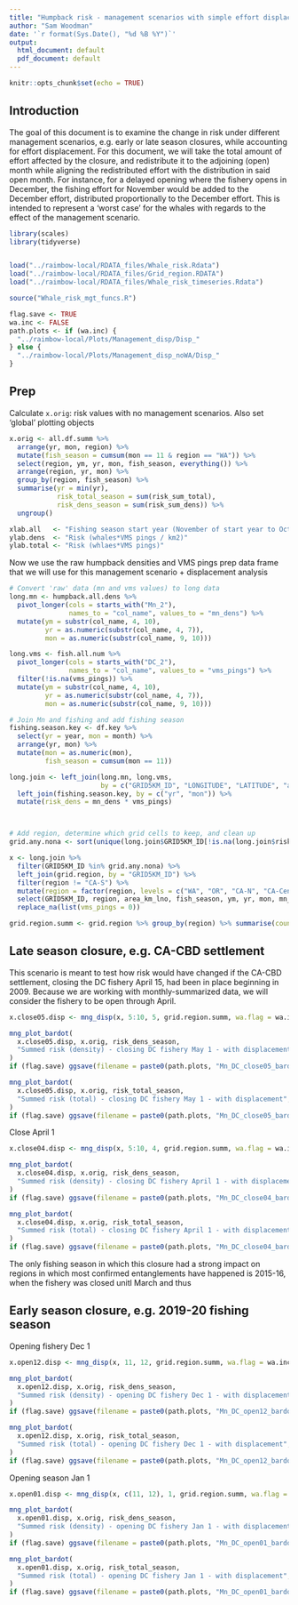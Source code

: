 ```yaml
---
title: "Humpback risk - management scenarios with simple effort displacement"
author: "Sam Woodman"
date: '`r format(Sys.Date(), "%d %B %Y")`'
output:
  html_document: default
  pdf_document: default
---
```


```r
knitr::opts_chunk$set(echo = TRUE)
```

## Introduction

The goal of this document is to examine the change in risk under different management scenarios, e.g. early or late season closures, while accounting for effort displacement. For this document, we will take the total amount of effort affected by the closure, and redistribute it to the adjoining (open) month while aligning the redistributed effort with the distribution in said open month. For instance, for a delayed opening where the fishery opens in December, the fishing effort for November would be added to the December effort, distributed proportionally to the December effort. This is intended to represent a 'worst case' for the whales with regards to the effect of the management scenario.

```r
library(scales)
library(tidyverse)


load("../raimbow-local/RDATA_files/Whale_risk.Rdata")
load("../raimbow-local/RDATA_files/Grid_region.RDATA")
load("../raimbow-local/RDATA_files/Whale_risk_timeseries.Rdata")

source("Whale_risk_mgt_funcs.R")

flag.save <- TRUE
wa.inc <- FALSE
path.plots <- if (wa.inc) {
  "../raimbow-local/Plots/Management_disp/Disp_"
} else {
  "../raimbow-local/Plots/Management_disp_noWA/Disp_"
}
```

## Prep

Calculate `x.orig`: risk values with no management scenarios. Also set 'global' plotting objects

```r
x.orig <- all.df.summ %>% 
  arrange(yr, mon, region) %>% 
  mutate(fish_season = cumsum(mon == 11 & region == "WA")) %>% 
  select(region, ym, yr, mon, fish_season, everything()) %>% 
  arrange(region, yr, mon) %>% 
  group_by(region, fish_season) %>% 
  summarise(yr = min(yr), 
            risk_total_season = sum(risk_sum_total), 
            risk_dens_season = sum(risk_sum_dens)) %>% 
  ungroup()

xlab.all   <- "Fishing season start year (November of start year to October of next year)"
ylab.dens  <- "Risk (whales*VMS pings / km2)"
ylab.total <- "Risk (whlaes*VMS pings)"
```

Now we use the raw humpback densities and VMS pings prep data frame that we will use for this management scenario + displacement analysis

```r
# Convert 'raw' data (mn and vms values) to long data
long.mn <- humpback.all.dens %>% 
  pivot_longer(cols = starts_with("Mn_2"), 
               names_to = "col_name", values_to = "mn_dens") %>% 
  mutate(ym = substr(col_name, 4, 10), 
         yr = as.numeric(substr(col_name, 4, 7)), 
         mon = as.numeric(substr(col_name, 9, 10)))

long.vms <- fish.all.num %>% 
  pivot_longer(cols = starts_with("DC_2"), 
               names_to = "col_name", values_to = "vms_pings") %>% 
  filter(!is.na(vms_pings)) %>% 
  mutate(ym = substr(col_name, 4, 10), 
         yr = as.numeric(substr(col_name, 4, 7)), 
         mon = as.numeric(substr(col_name, 9, 10)))

# Join Mn and fishing and add fishing season
fishing.season.key <- df.key %>% 
  select(yr = year, mon = month) %>% 
  arrange(yr, mon) %>% 
  mutate(mon = as.numeric(mon), 
         fish_season = cumsum(mon == 11))

long.join <- left_join(long.mn, long.vms, 
                       by = c("GRID5KM_ID", "LONGITUDE", "LATITUDE", "area_km_lno", "ym", "yr", "mon")) %>% 
  left_join(fishing.season.key, by = c("yr", "mon")) %>% 
  mutate(risk_dens = mn_dens * vms_pings)



# Add region, determine which grid cells to keep, and clean up
grid.any.nona <- sort(unique(long.join$GRID5KM_ID[!is.na(long.join$risk_dens)]))

x <- long.join %>% 
  filter(GRID5KM_ID %in% grid.any.nona) %>% 
  left_join(grid.region, by = "GRID5KM_ID") %>% 
  filter(region != "CA-S") %>% 
  mutate(region = factor(region, levels = c("WA", "OR", "CA-N", "CA-Cen", "CA-SCen"))) %>% 
  select(GRID5KM_ID, region, area_km_lno, fish_season, ym, yr, mon, mn_dens, vms_pings) %>% 
  replace_na(list(vms_pings = 0))

grid.region.summ <- grid.region %>% group_by(region) %>% summarise(count = n())
```

## Late season closure, e.g. CA-CBD settlement

This scenario is meant to test how risk would have changed if the CA-CBD settlement, closing the DC fishery April 15, had been in place beginning in 2009. Because we are working with monthly-summarized data, we will consider the fishery to be open through April.

```r
x.close05.disp <- mng_disp(x, 5:10, 5, grid.region.summ, wa.flag = wa.inc)

mng_plot_bardot(
  x.close05.disp, x.orig, risk_dens_season, 
  "Summed risk (density) - closing DC fishery May 1 - with displacement", ylab.dens, wa.flag = wa.inc
)
if (flag.save) ggsave(filename = paste0(path.plots, "Mn_DC_close05_bardot_dens.png"))

mng_plot_bardot(
  x.close05.disp, x.orig, risk_total_season, 
  "Summed risk (total) - closing DC fishery May 1 - with displacement", ylab.total, wa.flag = wa.inc
)
if (flag.save) ggsave(filename = paste0(path.plots, "Mn_DC_close05_bardot_total.png"))
```

Close April 1

```r
x.close04.disp <- mng_disp(x, 5:10, 4, grid.region.summ, wa.flag = wa.inc)

mng_plot_bardot(
  x.close04.disp, x.orig, risk_dens_season, 
  "Summed risk (density) - closing DC fishery April 1 - with displacement", ylab.dens, wa.flag = wa.inc
)
if (flag.save) ggsave(filename = paste0(path.plots, "Mn_DC_close04_bardot_dens.png"))

mng_plot_bardot(
  x.close04.disp, x.orig, risk_total_season, 
  "Summed risk (total) - closing DC fishery April 1 - with displacement", ylab.total, wa.flag = wa.inc
)
if (flag.save) ggsave(filename = paste0(path.plots, "Mn_DC_close04_bardot_total.png"))
```

The only fishing season in which this closure had a strong impact on regions in which most confirmed entanglements have happened is 2015-16, when the fishery was closed unitl March and thus 

## Early season closure, e.g. 2019-20 fishing season

Opening fishery Dec 1

```r
x.open12.disp <- mng_disp(x, 11, 12, grid.region.summ, wa.flag = wa.inc)

mng_plot_bardot(
  x.open12.disp, x.orig, risk_dens_season, 
  "Summed risk (density) - opening DC fishery Dec 1 - with displacement", ylab.dens, wa.flag = wa.inc
)
if (flag.save) ggsave(filename = paste0(path.plots, "Mn_DC_open12_bardot_dens.png"))

mng_plot_bardot(
  x.open12.disp, x.orig, risk_total_season, 
  "Summed risk (total) - opening DC fishery Dec 1 - with displacement", ylab.total, wa.flag = wa.inc
)
if (flag.save) ggsave(filename = paste0(path.plots, "Mn_DC_open12_bardot_total.png"))
```

Opening season Jan 1

```r
x.open01.disp <- mng_disp(x, c(11, 12), 1, grid.region.summ, wa.flag = wa.inc)

mng_plot_bardot(
  x.open01.disp, x.orig, risk_dens_season, 
  "Summed risk (density) - opening DC fishery Jan 1 - with displacement", ylab.dens, wa.flag = wa.inc
)
if (flag.save) ggsave(filename = paste0(path.plots, "Mn_DC_open01_bardot_dens.png"))

mng_plot_bardot(
  x.open01.disp, x.orig, risk_total_season, 
  "Summed risk (total) - opening DC fishery Jan 1 - with displacement", ylab.total, wa.flag = wa.inc
)
if (flag.save) ggsave(filename = paste0(path.plots, "Mn_DC_open01_bardot_total.png"))
```
